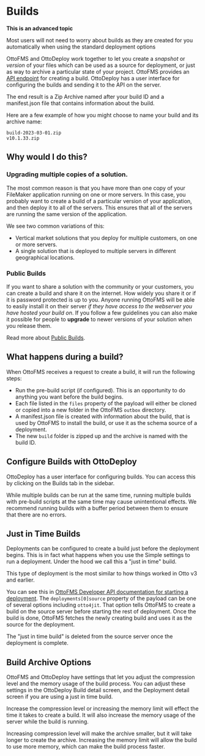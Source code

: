 
# Builds

<Callout type="warning">

**This is an advanced topic**

<span>
  Most users will not need to worry about builds as they are created for you
  automatically when using the standard deployment options
</span>

</Callout>

OttoFMS and OttoDeploy work together to let you create a _snapshot_ or _version_
of your files which can be used as a source for deployment, or just as way to archive
a particular state of your project. OttoFMS provides an [API endpoint](/apidoc#tag/Build)
for creating a build. OttoDeploy has a user interface for configuring the builds
and sending it to the API on the server.

The end result is a Zip Archive named after your build ID and a manifest.json file that contains information about the build.

Here are a few example of how you might choose to name your build and its archive name:

```
build-2023-03-01.zip
v10.1.33.zip
```

## Why would I do this?

### Upgrading multiple copies of a solution.

The most common reason is that you have more than one copy of your FileMaker application running on one or more servers. In this case, you probably want to create a build of a particular version of your application, and then deploy it to all of the servers. This ensures that all of the servers are running the same version of the application.

We see two common variations of this:

- Vertical market solutions that you deploy for multiple customers, on one or more servers.
- A single solution that is deployed to multiple servers in different geographical locations.

### Public Builds

If you want to share a solution with the community or your customers, you can create a build and share it on the internet. How widely you share it or if it is password protected is up to you. Anyone running OttoFMS will be able to easily install it on their server _if they have access to the webserver you have hosted your build on_. If you follow a few guidelines you can also make it possible for people to **upgrade** to newer versions of your solution when you release them.

Read more about [Public Builds](/concepts/public-builds).

## What happens during a build?

When OttoFMS receives a request to create a build, it will run the following steps:

- Run the pre-build script (if configured). This is an opportunity to do anything you want before the build begins.
- Each file listed in the `files` property of the payload will either be cloned or copied into a new folder in the OttoFMS `outbox` directory.
- A manifest.json file is created with information about the build, that is used by OttoFMS to install the build, or use it as the schema source of a deployment.
- The new `build` folder is zipped up and the archive is named with the build ID.

## Configure Builds with OttoDeploy

OttoDeploy has a user interface for configuring builds. You can access this by clicking on the Builds tab in the sidebar.

<Callout type="warning">
  While multiple builds can be run at the same time, running multiple builds
  with pre-build scripts at the same time may cause unintentional effects. We
  recommend running builds with a buffer period between them to ensure that
  there are no errors.
</Callout>

## Just in Time Builds

Deployments can be configured to create a build just before the deployment begins. This is in fact what happens when you use the Simple settings to run a deployment. Under the hood we call this a "just in time" build.

This type of deployment is the most similar to how things worked in Otto v3 and earlier.

You can see this in [OttoFMS Developer API documentation for starting a deployment](/apidoc#tag/Deployment/operation/PostOttoApiDeployment). The `deployments[0]source` property of the payload can be one of several options including `otto4jit`. That option tells OttoFMS to create a build on the source server before starting the rest of deployment. Once the build is done, OttoFMS fetches the newly creating build and uses it as the source for the deployment.

The "just in time build" is deleted from the source server once the deployment is complete.

## Build Archive Options

OttoFMS and OttoDeploy have settings that let you adjust the compression level and the memory usage of the build process. You can adjust these settings in the OttoDeploy Build detail screen, and the Deployment detail screen if you are using a just in time build.

<Callout type="warning">
  Increase the compression level or increasing the memory limit will effect the
  time it takes to create a build. It will also increase the memory usage of the
  server while the build is running.
</Callout>

Increasing compression level will make the archive smaller, but it will take longer to create the archive. Increasing the memory limit will allow the build to use more memory, which can make the build process faster.
